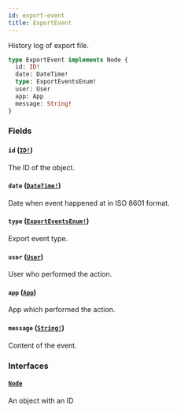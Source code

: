 ```yaml
---
id: export-event
title: ExportEvent
---
```


History log of export file.

```graphql
type ExportEvent implements Node {
  id: ID!
  date: DateTime!
  type: ExportEventsEnum!
  user: User
  app: App
  message: String!
}
```

### Fields

#### `id` ([`ID!`](/docs/developer/api-reference/scalars/id))

The ID of the object.

#### `date` ([`DateTime!`](/docs/developer/api-reference/scalars/date-time))

Date when event happened at in ISO 8601 format.

#### `type` ([`ExportEventsEnum!`](/docs/developer/api-reference/enums/export-events-enum))

Export event type.

#### `user` ([`User`](/docs/developer/api-reference/objects/user))

User who performed the action.

#### `app` ([`App`](/docs/developer/api-reference/objects/app))

App which performed the action.

#### `message` ([`String!`](/docs/developer/api-reference/scalars/string))

Content of the event.

### Interfaces

#### [`Node`](/docs/developer/api-reference/interfaces/node)

An object with an ID

